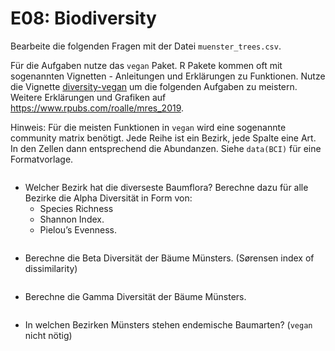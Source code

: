 # E08: Biodiversity

Bearbeite die folgenden Fragen mit der Datei `muenster_trees.csv`.

Für die Aufgaben nutze das `vegan` Paket. R Pakete kommen oft mit sogenannten Vignetten - Anleitungen und Erklärungen zu Funktionen.
Nutze die Vignette [diversity-vegan](https://cran.r-project.org/web/packages/vegan/vignettes/diversity-vegan.pdf) um die folgenden Aufgaben zu meistern. Weitere Erklärungen und Grafiken auf [https://www.rpubs.com/roalle/mres_2019](https://www.rpubs.com/roalle/mres_2019).


Hinweis: Für die meisten Funktionen in `vegan` wird eine sogenannte community matrix benötigt. Jede Reihe ist ein Bezirk, jede Spalte eine Art. In den Zellen dann entsprechend die Abundanzen. Siehe `data(BCI)` für eine Formatvorlage.


```r


```



* Welcher Bezirk hat die diverseste Baumflora? Berechne dazu für alle Bezirke die Alpha Diversität in Form von:
    * Species Richness 
    * Shannon Index.
    * Pielou’s Evenness.


```r




```



* Berechne die Beta Diversität der Bäume Münsters. (Sørensen index of dissimilarity)

```r



```



* Berechne die Gamma Diversität der Bäume Münsters.


```r




```



* In welchen Bezirken Münsters stehen endemische Baumarten? (`vegan` nicht nötig)


```r




```


